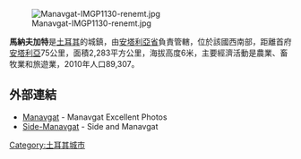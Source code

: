 [[Image:Manavgat-IMGP1130-renemt.jpg|right]]

'''馬納夫加特'''是[[土耳其|土耳其]]的城鎮，由[[安塔利亞省|安塔利亞省]]負責管轄，位於該國西南部，距離首府[[安塔利亞|安塔利亞]]75公里，面積2,283平方公里，海拔高度6米，主要經濟活動是農業、畜牧業和旅遊業，2010年人口89,307。

==外部連結==
* [https://web.archive.org/web/20110820135133/http://manavgathaberi.com/?cat=49%2F Manavgat] - Manavgat Excellent Photos
* [https://web.archive.org/web/20121106033146/http://www.side-manavgat.com/ Side-Manavgat] - Side and Manavgat

{{Turkey-geo-stub}}
[[Category:土耳其城市|Category:土耳其城市]]